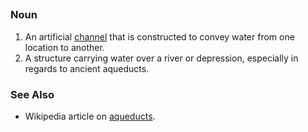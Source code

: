 =={{En}}==
===Noun===
# An artificial [[channel]] that is constructed to convey water from one location to another.
# A structure carrying water over a river or depression, especially in regards to ancient aqueducts.
===See Also===
*Wikipedia article on [[w:aqueduct|aqueducts]].